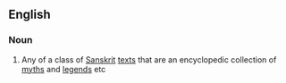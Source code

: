 ==English==

===Noun===
{{wikipedia|Puranas}}
{{en-noun}}

# Any of a class of [[Sanskrit]] [[text]]s that are an encyclopedic collection of [[myth]]s and [[legend]]s etc